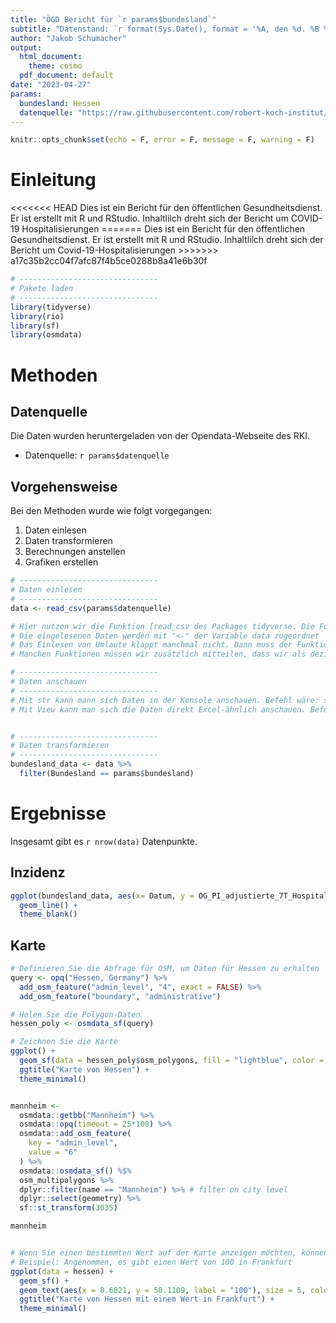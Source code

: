 ```yaml
---
title: "ÖGD Bericht für `r params$bundesland`"
subtitle: "Datenstand: `r format(Sys.Date(), format = '%A, den %d. %B %Y')`"
author: "Jakob Schumacher"
output:
  html_document: 
    theme: cosmo 
  pdf_document: default
date: "2023-04-27"
params:
  bundesland: Hessen
  datenquelle: "https://raw.githubusercontent.com/robert-koch-institut/COVID-19-Hospitalisierungen_in_Deutschland/master/Aktuell_Deutschland_adjustierte-COVID-19-Hospitalisierungen.csv"
---
```



```r
knitr::opts_chunk$set(echo = F, error = F, message = F, warning = F)

```


# Einleitung
<<<<<<< HEAD
Dies ist ein Bericht für den öffentlichen Gesundheitsdienst. Er ist erstellt mit R und RStudio. Inhaltlilch dreht sich der Bericht um COVID-19 Hospitalisierungen 
=======
Dies ist ein Bericht für den öffentlichen Gesundheitsdienst. Er ist erstellt mit R und RStudio. Inhaltlilch dreht sich der Bericht um Covid-19-Hospitalisierungen 
>>>>>>> a17c35b2cc04f7afc87f4b5ce0288b8a41e6b30f

```r
# -------------------------------
# Pakete laden
# -------------------------------
library(tidyverse)
library(rio)
library(sf)
library(osmdata)
```

# Methoden
## Datenquelle
Die Daten wurden heruntergeladen von der Opendata-Webseite des RKI. 

* Datenquelle: `r params$datenquelle`

## Vorgehensweise
Bei den Methoden wurde wie folgt vorgegangen:

1. Daten einlesen
2. Daten transformieren
3. Berechnungen anstellen
4. Grafiken erstellen

```r
# -------------------------------
# Daten einlesen
# -------------------------------
data <- read_csv(params$datenquelle)

# Hier nutzen wir die Funktion [read_csv des Packages tidyverse. Die Funktion versucht mit sinnvollen Defaults den Datensatz zu lesen. ](https://readr.tidyverse.org/reference/read_delim.html). Alternativ gibt es im Paket "rio" die Funktion "import". Zusammenfassung für [Import Export im Epi R Handbook](https://epirhandbook.com/en/import-and-export.html)
# Die eingelesenen Daten werden mit "<-" der Variable data zugeordnet
# Das Einlesen von Umlaute klappt manchmal nicht. Dann muss der Funktion mitgeteilt werden, dass es sich um UTF-8 kodierte Daten handelt. Dies macht man mit dem Argument encoding = "UTF-8". Das Argument muss mit Komma getrennt werden. Mittels guess_encoding("Dateiname.csv") kann das genaue Encoding herausgefunden werden. 
# Manchen Funktionen müssen wir zusätzlich mitteilen, dass wir als dezimaltrenner "," statt "." haben.


```



```r
# -------------------------------
# Daten anschauen
# -------------------------------
# Mit str kann mann sich Daten in der Konsole anschauen. Befehl wäre: str(data)
# Mit View kann man sich die Daten direkt Excel-ähnlich anschauen. Befehl wäre: View(data)


# -------------------------------
# Daten transformieren
# -------------------------------
bundesland_data <- data %>% 
  filter(Bundesland == params$bundesland)
```

# Ergebnisse
Insgesamt gibt es `r nrow(data)` Datenpunkte. 



## Inzidenz
```r
ggplot(bundesland_data, aes(x= Datum, y = OG_PI_adjustierte_7T_Hospitalisierung_Faelle)) +
  geom_line() +
  theme_blank()

```

## Karte
```r

# Definieren Sie die Abfrage für OSM, um Daten für Hessen zu erhalten
query <- opq("Hessen, Germany") %>%
  add_osm_feature("admin_level", "4", exact = FALSE) %>%
  add_osm_feature("boundary", "administrative")

# Holen Sie die Polygon-Daten
hessen_poly <- osmdata_sf(query)

# Zeichnen Sie die Karte
ggplot() +
  geom_sf(data = hessen_poly$osm_polygons, fill = "lightblue", color = "black") +
  ggtitle("Karte von Hessen") +
  theme_minimal()


mannheim <-
  osmdata::getbb("Mannheim") %>% 
  osmdata::opq(timeout = 25*100) %>%
  osmdata::add_osm_feature(
    key = "admin_level", 
    value = "6"
  ) %>% 
  osmdata::osmdata_sf() %$% 
  osm_multipolygons %>% 
  dplyr::filter(name == "Mannheim") %>% # filter on city level
  dplyr::select(geometry) %>%
  sf::st_transform(3035) 

mannheim


# Wenn Sie einen bestimmten Wert auf der Karte anzeigen möchten, können Sie geom_text verwenden
# Beispiel: Angenommen, es gibt einen Wert von 100 in Frankfurt
ggplot(data = hessen) +
  geom_sf() +
  geom_text(aes(x = 8.6821, y = 50.1109, label = "100"), size = 5, colour = "red") +
  ggtitle("Karte von Hessen mit einem Wert in Frankfurt") +
  theme_minimal()

```


